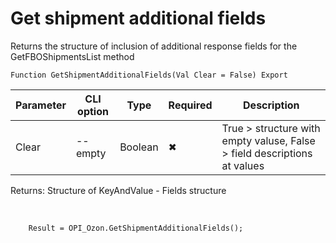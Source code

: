 ﻿---
sidebar_position: 6
---


# Get shipment additional fields
 Returns the structure of inclusion of additional response fields for the GetFBOShipmentsList method



`Function GetShipmentAdditionalFields(Val Clear = False) Export`

  | Parameter | CLI option | Type | Required | Description |
  |-|-|-|-|-|
  | Clear | --empty | Boolean | &#x2716; | True > structure with empty valuse, False > field descriptions at values |

  
  Returns:  Structure of KeyAndValue - Fields structure

<br/>




```bsl title="1C:Enterprise/OneScript code example"
    Result = OPI_Ozon.GetShipmentAdditionalFields();
```
 





